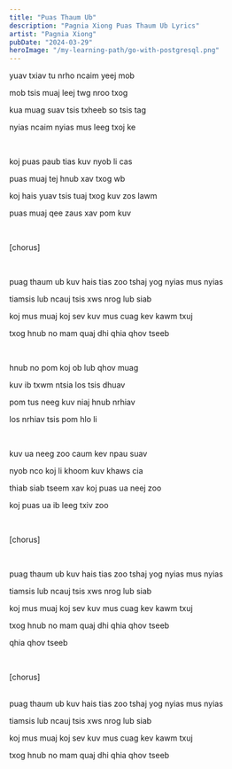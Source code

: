 ```yaml
---
title: "Puas Thaum Ub"
description: "Pagnia Xiong Puas Thaum Ub Lyrics"
artist: "Pagnia Xiong"
pubDate: "2024-03-29"
heroImage: "/my-learning-path/go-with-postgresql.png"
---
```


yuav txiav tu nrho ncaim yeej mob

mob tsis muaj leej twg nroo txog

kua muag suav tsis txheeb so tsis tag

nyias ncaim nyias mus leeg txoj ke

<br />

koj puas paub tias kuv nyob li cas

puas muaj tej hnub xav txog wb

koj hais yuav tsis tuaj txog kuv zos lawm

puas muaj qee zaus xav pom kuv

<br />

[chorus]

<br />

puag thaum ub kuv hais tias zoo tshaj yog nyias mus nyias

tiamsis lub ncauj tsis xws nrog lub siab

koj mus muaj koj sev kuv mus cuag kev kawm txuj

txog hnub no mam quaj dhi qhia qhov tseeb

<br />

hnub no pom koj ob lub qhov muag

kuv ib txwm ntsia los tsis dhuav

pom tus neeg kuv niaj hnub nrhiav

los nrhiav tsis pom hlo li

<br />

kuv ua neeg zoo caum kev npau suav

nyob nco koj li khoom kuv khaws cia

thiab siab tseem xav koj puas ua neej zoo

koj puas ua ib leeg txiv zoo

<br />

[chorus]

<br />

puag thaum ub kuv hais tias zoo tshaj yog nyias mus nyias

tiamsis lub ncauj tsis xws nrog lub siab

koj mus muaj koj sev kuv mus cuag kev kawm txuj

txog hnub no mam quaj dhi qhia qhov tseeb

qhia qhov tseeb

<br />

[chorus]

<br />
puag thaum ub kuv hais tias zoo tshaj yog nyias mus nyias

tiamsis lub ncauj tsis xws nrog lub siab

koj mus muaj koj sev kuv mus cuag kev kawm txuj

txog hnub no mam quaj dhi qhia qhov tseeb
